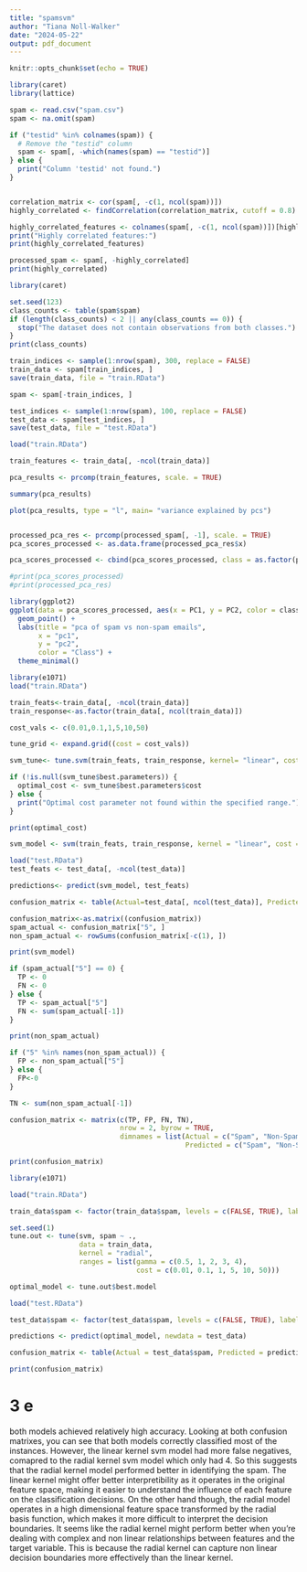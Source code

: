 ```yaml
---
title: "spamsvm"
author: "Tiana Noll-Walker"
date: "2024-05-22"
output: pdf_document
---
```


```r
knitr::opts_chunk$set(echo = TRUE)
```

```r

library(caret)
library(lattice)

spam <- read.csv("spam.csv")
spam <- na.omit(spam)

if ("testid" %in% colnames(spam)) {
  # Remove the "testid" column
  spam <- spam[, -which(names(spam) == "testid")]
} else {
  print("Column 'testid' not found.")
}


correlation_matrix <- cor(spam[, -c(1, ncol(spam))])
highly_correlated <- findCorrelation(correlation_matrix, cutoff = 0.8)  # 

highly_correlated_features <- colnames(spam[, -c(1, ncol(spam))])[highly_correlated]
print("Highly correlated features:")
print(highly_correlated_features)

processed_spam <- spam[, -highly_correlated]  
print(highly_correlated)

```

```r

library(caret)

set.seed(123)
class_counts <- table(spam$spam)
if (length(class_counts) < 2 || any(class_counts == 0)) {
  stop("The dataset does not contain observations from both classes.")
}
print(class_counts)

train_indices <- sample(1:nrow(spam), 300, replace = FALSE)
train_data <- spam[train_indices, ]
save(train_data, file = "train.RData")

spam <- spam[-train_indices, ]

test_indices <- sample(1:nrow(spam), 100, replace = FALSE)
test_data <- spam[test_indices, ]
save(test_data, file = "test.RData")
```

```r
load("train.RData")

train_features <- train_data[, -ncol(train_data)]

pca_results <- prcomp(train_features, scale. = TRUE)

summary(pca_results)

plot(pca_results, type = "l", main= "variance explained by pcs")


processed_pca_res <- prcomp(processed_spam[, -1], scale. = TRUE)
pca_scores_processed <- as.data.frame(processed_pca_res$x)

pca_scores_processed <- cbind(pca_scores_processed, class = as.factor(processed_spam$spam))

#print(pca_scores_processed)
#print(processed_pca_res)

library(ggplot2)
ggplot(data = pca_scores_processed, aes(x = PC1, y = PC2, color = class)) +
  geom_point() +
  labs(title = "pca of spam vs non-spam emails",
       x = "pc1",
       y = "pc2",
       color = "Class") +
  theme_minimal()


```
```r

library(e1071)
load("train.RData")

train_feats<-train_data[, -ncol(train_data)]
train_response<-as.factor(train_data[, ncol(train_data)])

cost_vals <- c(0.01,0.1,1,5,10,50)

tune_grid <- expand.grid((cost = cost_vals))

svm_tune<- tune.svm(train_feats, train_response, kernel= "linear", cost = cost_vals)

if (!is.null(svm_tune$best.parameters)) {
  optimal_cost <- svm_tune$best.parameters$cost
} else {
  print("Optimal cost parameter not found within the specified range.")
}

print(optimal_cost)

svm_model <- svm(train_feats, train_response, kernel = "linear", cost = optimal_cost)

load("test.RData")
test_feats <- test_data[, -ncol(test_data)]

predictions<- predict(svm_model, test_feats)

confusion_matrix <- table(Actual=test_data[, ncol(test_data)], Predicted =predictions)

confusion_matrix<-as.matrix((confusion_matrix))
spam_actual <- confusion_matrix["5", ]
non_spam_actual <- rowSums(confusion_matrix[-c(1), ])

print(svm_model)

if (spam_actual["5"] == 0) {
  TP <- 0
  FN <- 0
} else {
  TP <- spam_actual["5"]
  FN <- sum(spam_actual[-1])
}

print(non_spam_actual)

if ("5" %in% names(non_spam_actual)) {
  FP <- non_spam_actual["5"]
} else {
  FP<-0
}

TN <- sum(non_spam_actual[-1])

confusion_matrix <- matrix(c(TP, FP, FN, TN),
                           nrow = 2, byrow = TRUE,
                           dimnames = list(Actual = c("Spam", "Non-Spam"),
                                           Predicted = c("Spam", "Non-Spam")))

print(confusion_matrix)


```
```r
library(e1071)

load("train.RData")

train_data$spam <- factor(train_data$spam, levels = c(FALSE, TRUE), labels = c("Non-Spam", "Spam"))

set.seed(1) 
tune.out <- tune(svm, spam ~ .,
                 data = train_data,
                 kernel = "radial",
                 ranges = list(gamma = c(0.5, 1, 2, 3, 4),
                               cost = c(0.01, 0.1, 1, 5, 10, 50)))

optimal_model <- tune.out$best.model

load("test.RData")

test_data$spam <- factor(test_data$spam, levels = c(FALSE, TRUE), labels = c("Non-Spam", "Spam"))

predictions <- predict(optimal_model, newdata = test_data)

confusion_matrix <- table(Actual = test_data$spam, Predicted = predictions)

print(confusion_matrix)

```
# 3 e

both models achieved relatively high accuracy. Looking at both confusion matrixes, you can see that both models correctly classified most of the instances. However, the linear kernel svm model had more false negatives, comapred to the radial kernel svm model which only had 4. So this suggests that the radial kernel model performed better in identifying the spam. 
The linear kernel might offer better interpretibility as it operates in the original feature space, making it easier to understand the influence of each feature on the classification decisions. On the other hand though, the radial model operates in a high dimensional feature space transformed by the radial basis function, which makes it more difficult to interpret the decision boundaries. 
It seems like the radial kernel might perform better when you're dealing with complex and non linear relationships between features and the target variable. This is because the radial kernel can capture non linear decision boundaries more effectively than the linear kernel. 

